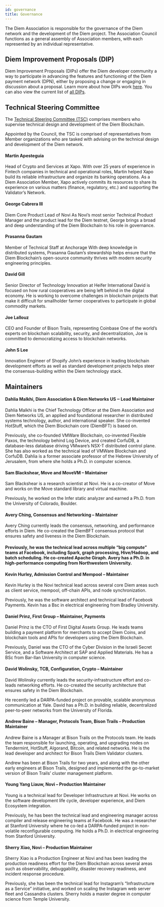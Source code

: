 ```yaml
---
id: governance
title: Governance
---
```


The Diem Association is responsible for the governance of the Diem network and the development of the Diem project. The Association Council functions as a general assembly of Association members, with each represented by an individual representative.


## Diem Improvement Proposals (DIP)

Diem Improvement Proposals (DIPs) offer the Diem developer community a way to participate in advancing the features and functioning of the Diem payment network (DPN), either by proposing a change or engaging in discussion about a proposal. Learn more about how DIPs work [here](https://dip.diem.com/overview). You can also view the current list of [all DIPs]((https://dip.diem.com/all-dips)).

## Technical Steering Committee

The [Technical Steering Committee (TSC)](https://www.diem.com/en-us/about-us/#technical_steering_committee) comprises members who supervise technical design and development of the Diem Blockchain.

Appointed by the Council, the TSC is comprised of representatives from Member organizations who are tasked with advising on the technical design and development of the Diem network.

#### Martin Apesteguia
Head of Crypto and Services at Xapo. With over 25 years of experience in Fintech companies in technical and operational roles, Martin helped Xapo build its reliable infrastructure and organize its banking operations. As a Diem Association Member, Xapo actively commits its resources to share its experience on various matters (finance, regulatory, etc.) and supporting the Validator’s Network.

#### George Cabrera III
Diem Core Product Lead of Novi
As Novi’s most senior Technical Product Manager and the product lead for the Diem testnet, George brings a broad and deep understanding of the Diem Blockchain to his role in governance.

#### Prasanna Gautam
Member of Technical Staff at Anchorage
With deep knowledge in distributed systems, Prasanna Gautam’s stewardship helps ensure that the Diem Blockchain’s open-source community thrives with modern security engineering principles.

#### David Gill
Senior Director of Technology Innovation at Heifer International
David is focused on how rural cooperatives are being left behind in the digital economy. He is working to overcome challenges in blockchain projects that make it difficult for smallholder farmer cooperatives to participate in global commodity markets.


#### Joe Lallouz
CEO and Founder of Bison Trails, representing Coinbase
One of the world’s experts on blockchain scalability, security, and decentralization, Joe is committed to democratizing access to blockchain networks.

#### John S Lee
Innovation Engineer of Shopify
John’s experience in leading blockchain development efforts as well as standard development projects helps steer the consensus-building within the Diem technology stack.

## Maintainers

#### Dahlia Malkhi, Diem Association & Diem Networks US ‒ Lead Maintainer
Dahlia Malkhi is the Chief Technology Officer at the Diem Association and Diem Networks US, an applied and foundational researcher in distributed systems technology, author, and international speaker. She co-invented HotStuff, which the Diem Blockchain core (DiemBFT) is based on.

Previously, she co-founded VMWare Blockchain, co-invented Flexible Paxos, the technology behind Log Device, and created CorfuDB, a database-less database driving VMware’s NSX-T distributed control plane. She has also worked as the technical lead of VMWare Blockchain and CorfuDB. Dahlia is a former associate professor of the Hebrew University of Jerusalem, from where she holds a Ph.D. in computer science.

#### Sam Blackshear, Move and MoveVM – Maintainer
Sam Blackshear is a research scientist at Novi. He is a co-creator of Move and works on the Move standard library and virtual machine.

Previously, he worked on the Infer static analyzer and earned a Ph.D. from the University of Colorado, Boulder.

#### Avery Ching, Consensus and Networking – Maintainer
Avery Ching currently leads the consensus, networking, and performance efforts in Diem. He co-created the DiemBFT consensus protocol that ensures safety and liveness in the Diem Blockchain.

#### Previously, he was the technical lead across multiple “big compute” teams at Facebook, including Spark, graph processing, Hive/Hadoop, and batch scheduling. He co-created Apache Giraph. Avery has a Ph.D. in high-performance computing from Northwestern University.

#### Kevin Hurley, Admission Control and Mempool – Maintainer
Kevin Hurley is the Novi technical lead across several core Diem areas such as client service, mempool, off-chain APIs, and node synchronization.

Previously, he was the software architect and technical lead of Facebook Payments. Kevin has a Bsc in electrical engineering from Bradley University.

#### Daniel Prinz, First Group – Maintainer, Payments
Daniel Prinz is the CTO of First Digital Assets Group. He leads teams building a payment platform for merchants to accept Diem Coins, and blockchain tools and APIs for developers using the Diem Blockchain.

Previously, Daniel was the CTO of the Cyber Division in the Israeli Secret Service, and a Software Architect at SAP and Applied Materials. He has a BSc from Bar-Ilan University in computer science.

#### David Wolinsky, TCB, Configuration, Crypto – Maintainer
David Wolinsky currently leads the security-infrastructure effort and co-leads networking efforts. He co-created the security architecture that ensures safety in the Diem Blockchain.

He recently led a DARPA-funded project on provable, scalable anonymous communication at Yale. David has a Ph.D. in building reliable, decentralized peer-to-peer networks from the University of Florida.

#### Andrew Baine – Manager, Protocols Team, Bison Trails – Production Maintainer
Andrew Baine is a Manager at Bison Trails on the Protocols team. He leads the team responsible for launching, operating, and upgrading nodes on Tendermint, HotStuff, Algorand, Bitcoin, and related networks. He is the lead developer and architect for Bison Trails Diem Validator clusters.

Andrew has been at Bison Trails for two years, and along with the other early engineers at Bison Trails, designed and implemented the go-to-market version of Bison Trails’ cluster management platform.

#### Young Yang Liauw, Novi – Production Maintainer
Young is a technical lead for Developer Infrastructure at Novi. He works on the software development life cycle, developer experience, and Diem Ecosystem integration.

Previously, he has been the technical lead and engineering manager across compiler and release engineering teams at Facebook. He was a researcher at Stanford University where he co-led a DARPA-funded project in non-volatile reconfigurable computing. He holds a Ph.D. in electrical engineering from Stanford University.

#### Sherry Xiao, Novi – Production Maintainer
Sherry Xiao is a Production Engineer at Novi and has been leading the production readiness effort for the Diem Blockchain across several areas such as observability, debuggability, disaster recovery readiness, and incident response procedure.

Previously, she has been the technical lead for Instagram’s “Infrastructure as a Service” initiative, and worked on scaling the Instagram web server fleet and Cassandra clusters. Sherry holds a master degree in computer science from Temple University.
